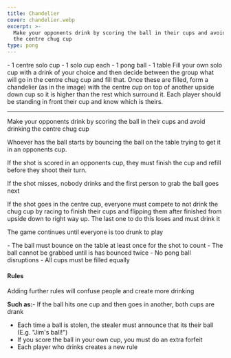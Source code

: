 ```yaml
---
title: Chandelier
cover: chandelier.webp
excerpt: >-
  Make your opponents drink by scoring the ball in their cups and avoid drinking
  the centre chug cup
type: pong
---
```


<GameHero
  cover="/images/chandelier.webp"
  alt="Chandelier"
/>

<GameSection title="Equipment" icon="/images/liquor.webp">
-   1 centre solo cup
-   1 solo cup each
-   1 pong ball
-   1 table
</GameSection>

<GameSection title="Setup" icon="/images/settings.webp">
Fill your own solo cup with a drink of your choice and then decide between the group what will go in the centre chug cup and fill that. Once these are filled, form a chandelier (as in the image) with the centre cup on top of another upside down cup so it is higher than the rest which surround it. Each player should be standing in front their cup and know which is theirs.

* * *
</GameSection>

<GameSection title="Aim of the Game" icon="/images/target.webp">
<p>Make your opponents drink by scoring the ball in their cups and avoid drinking the centre chug cup</p>
</GameSection>

<GameSection title="How to Play" icon="/images/question.webp">
Whoever has the ball starts by bouncing the ball on the table trying to get it in an opponents cup.

If the shot is scored in an opponents cup, they must finish the cup and refill before they shoot their turn.

If the shot misses, nobody drinks and the first person to grab the ball goes next

If the shot goes in the centre cup, everyone must compete to not drink the chug cup by racing to finish their cups and flipping them after finished from upside down to right way up. The last one to do this loses and must drink it

The game continues until everyone is too drunk to play
</GameSection>

<GameSection title="Rules" icon="/images/rules.webp">
-   The ball must bounce on the table at least once for the shot to count
-   The ball cannot be grabbed until is has bounced twice
-   No pong ball disruptions
-   All cups must be filled equally
</GameSection>

<GameSection title="Special Edition" icon="/images/special.webp">

<h4>Rules</h4>

Adding further rules will confuse people and create more drinking

**Such as:**-   If the ball hits one cup and then goes in another, both cups are drank
-   Each time a ball is stolen, the stealer must announce that its their ball (E.g. "Jim's ball!")
-   If you score the ball in your own cup, you must do an extra forfeit
-   Each player who drinks creates a new rule
</GameSection>

<ShareButtons title="Chandelier" />

<FeedbackCard>
</FeedbackCard>
